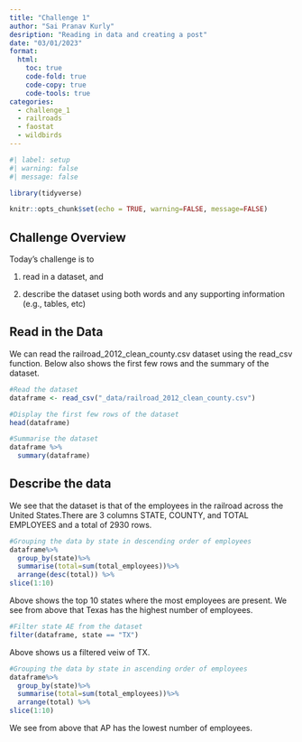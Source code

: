 ```yaml
---
title: "Challenge 1"
author: "Sai Pranav Kurly"
desription: "Reading in data and creating a post"
date: "03/01/2023"
format:
  html:
    toc: true
    code-fold: true
    code-copy: true
    code-tools: true
categories:
  - challenge_1
  - railroads
  - faostat
  - wildbirds
---
```


```r
#| label: setup
#| warning: false
#| message: false

library(tidyverse)

knitr::opts_chunk$set(echo = TRUE, warning=FALSE, message=FALSE)
```

## Challenge Overview

Today's challenge is to

1)  read in a dataset, and

2)  describe the dataset using both words and any supporting information (e.g., tables, etc)

## Read in the Data

We can read the railroad_2012_clean_county.csv dataset using the read_csv function. Below also shows the first few rows and the summary of the dataset.

```r
#Read the dataset
dataframe <- read_csv("_data/railroad_2012_clean_county.csv")

#Display the first few rows of the dataset
head(dataframe)

#Summarise the dataset
dataframe %>%
  summary(dataframe)
```

## Describe the data

We see that the dataset is that of the employees in the railroad across the United States.There are 3 columns STATE, COUNTY, and TOTAL EMPLOYEES and a total of 2930 rows. 

```r
#Grouping the data by state in descending order of employees
dataframe%>%
  group_by(state)%>%
  summarise(total=sum(total_employees))%>%
  arrange(desc(total)) %>%
slice(1:10)
```
Above shows the top 10 states where the most employees are present. We see from above that Texas has the highest number of employees. 

```r
#Filter state AE from the dataset 
filter(dataframe, state == "TX")
```
 Above shows us a filtered veiw of TX.

```r
#Grouping the data by state in ascending order of employees
dataframe%>%
  group_by(state)%>%
  summarise(total=sum(total_employees))%>%
  arrange(total) %>%
slice(1:10)
```

We see from above that AP has the lowest number of employees.  